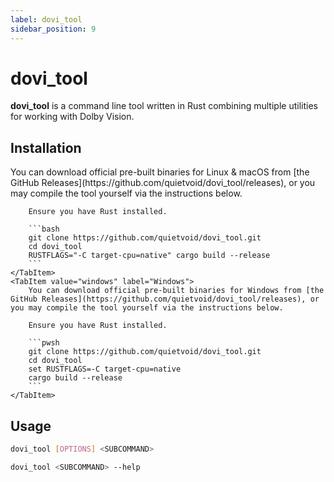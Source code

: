 ```yaml
---
label: dovi_tool
sidebar_position: 9
---
```



# dovi_tool

**dovi_tool** is a command line tool written in Rust combining multiple utilities for working with Dolby Vision.

## Installation

<Tabs>
    <TabItem value="unixlike" label="Linux & macOS">
        You can download official pre-built binaries for Linux & macOS from [the GitHub Releases](https://github.com/quietvoid/dovi_tool/releases), or you may compile the tool yourself via the instructions below.

        Ensure you have Rust installed.

        ```bash
        git clone https://github.com/quietvoid/dovi_tool.git
        cd dovi_tool
        RUSTFLAGS="-C target-cpu=native" cargo build --release
        ```
    </TabItem>
    <TabItem value="windows" label="Windows">
        You can download official pre-built binaries for Windows from [the GitHub Releases](https://github.com/quietvoid/dovi_tool/releases), or you may compile the tool yourself via the instructions below.

        Ensure you have Rust installed.

        ```pwsh
        git clone https://github.com/quietvoid/dovi_tool.git
        cd dovi_tool
        set RUSTFLAGS=-C target-cpu=native 
        cargo build --release
        ```
    </TabItem>
</Tabs>

## Usage

```bash title="General usage"
dovi_tool [OPTIONS] <SUBCOMMAND>
```

```bash title="Get more options for a subcommand"
dovi_tool <SUBCOMMAND> --help
```